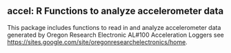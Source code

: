 ## accel: R Functions to analyze accelerometer data

This package includes functions to read in and analyze accelerometer data generated by Oregon Research Electronic AL#100 Acceleration Loggers see <https://sites.google.com/site/oregonresearchelectronics/home>.
